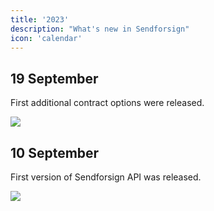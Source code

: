 ```yaml
---
title: '2023'
description: "What's new in Sendforsign"
icon: 'calendar'
---
```


## 19 September
First additional contract options were released.
<Frame caption="Additional options">
  <img src="/changelog/img23/190923.jpg" />
</Frame>

## 10 September
First version of Sendforsign API was released.
<Frame caption="First Sendforsign API">
  <img src="/changelog/img23/100923.jpg" />
</Frame>